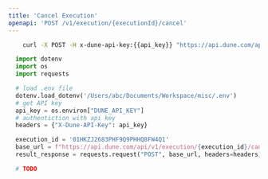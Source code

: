 ```yaml
---
title: 'Cancel Execution'
openapi: 'POST /v1/execution/{executionId}/cancel'
---
```


<RequestExample>

```bash cURL
    curl -X POST -H x-dune-api-key:{{api_key}} "https://api.dune.com/api/v1/execution/{{execution_id}}/cancel"
```
```python Python
  import dotenv
  import os
  import requests

  # load .env file
  dotenv.load_dotenv('/Users/abc/Documents/Workspace/misc/.env')
  # get API key
  api_key = os.environ["DUNE_API_KEY"]
  # authentiction with api key
  headers = {"X-Dune-API-Key": api_key}

  execution_id = '01HKZJ2683PHF9Q9PHHQ8FW4Q1'
  base_url = f"https://api.dune.com/api/v1/execution/{execution_id}/cancel"
  result_response = requests.request("POST", base_url, headers=headers)
```

```python Python SDK
  # TODO
```

</RequestExample>